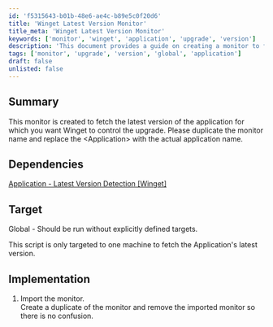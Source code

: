 ```yaml
---
id: 'f5315643-b01b-48e6-ae4c-b89e5c0f20d6'
title: 'Winget Latest Version Monitor'
title_meta: 'Winget Latest Version Monitor'
keywords: ['monitor', 'winget', 'application', 'upgrade', 'version']
description: 'This document provides a guide on creating a monitor to fetch the latest version of an application using Winget. It includes implementation steps, dependencies, and target specifications for effective use.'
tags: ['monitor', 'upgrade', 'version', 'global', 'application']
draft: false
unlisted: false
---
```

## Summary

This monitor is created to fetch the latest version of the application for which you want Winget to control the upgrade. Please duplicate the monitor name and replace the \<Application\> with the actual application name.

## Dependencies

[Application - Latest Version Detection [Winget]](https://proval.itglue.com/DOC-5078775-14466237)

## Target

Global - Should be run without explicitly defined targets.

This script is only targeted to one machine to fetch the Application's latest version.

## Implementation

1. Import the monitor.  
   Create a duplicate of the monitor and remove the imported monitor so there is no confusion.  














